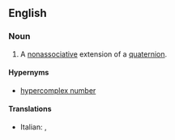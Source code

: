 ==English==

===Noun===
{{wikipedia}}
{{en-noun}}

# {{lb|en|mathematics}} A [[nonassociative]] extension of a [[quaternion]].

====Hypernyms====
* [[hypercomplex number]]

====Translations====
{{trans-top|nonassociative extension of a quaternion}}
* Italian: {{t|it|ottonione|m}}, {{t+|it|ottetto|m}}
{{trans-mid}}
{{trans-bottom}}